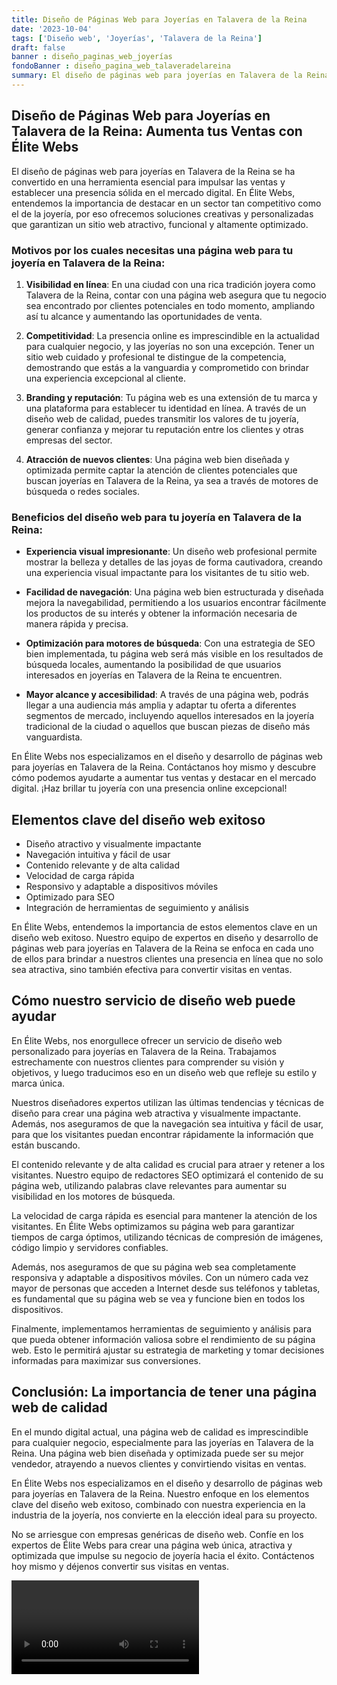 ```yaml
---
title: Diseño de Páginas Web para Joyerías en Talavera de la Reina
date: '2023-10-04'
tags: ['Diseño web', 'Joyerías', 'Talavera de la Reina']
draft: false
banner : diseño_paginas_web_joyerías
fondoBanner : diseño_pagina_web_talaveradelareina
summary: El diseño de páginas web para joyerías en Talavera de la Reina se ha convertido en una herramienta esencial para impulsar las ventas y establecer una presencia sólida en el mercado digital. En Élite Webs, entendemos la importancia de destacar en un sector tan competitivo como el de la joyería, por eso ofrecemos soluciones creativas y personalizadas que garantizan un sitio web atractivo, funcional y altamente optimizado.
---
```


## Diseño de Páginas Web para Joyerías en Talavera de la Reina: Aumenta tus Ventas con Élite Webs

El diseño de páginas web para joyerías en Talavera de la Reina se ha convertido en una herramienta esencial para impulsar las ventas y establecer una presencia sólida en el mercado digital. En Élite Webs, entendemos la importancia de destacar en un sector tan competitivo como el de la joyería, por eso ofrecemos soluciones creativas y personalizadas que garantizan un sitio web atractivo, funcional y altamente optimizado.

### Motivos por los cuales necesitas una página web para tu joyería en Talavera de la Reina:

1. **Visibilidad en línea**: En una ciudad con una rica tradición joyera como Talavera de la Reina, contar con una página web asegura que tu negocio sea encontrado por clientes potenciales en todo momento, ampliando así tu alcance y aumentando las oportunidades de venta.

2. **Competitividad**: La presencia online es imprescindible en la actualidad para cualquier negocio, y las joyerías no son una excepción. Tener un sitio web cuidado y profesional te distingue de la competencia, demostrando que estás a la vanguardia y comprometido con brindar una experiencia excepcional al cliente.

3. **Branding y reputación**: Tu página web es una extensión de tu marca y una plataforma para establecer tu identidad en línea. A través de un diseño web de calidad, puedes transmitir los valores de tu joyería, generar confianza y mejorar tu reputación entre los clientes y otras empresas del sector.

4. **Atracción de nuevos clientes**: Una página web bien diseñada y optimizada permite captar la atención de clientes potenciales que buscan joyerías en Talavera de la Reina, ya sea a través de motores de búsqueda o redes sociales.

### Beneficios del diseño web para tu joyería en Talavera de la Reina:

- **Experiencia visual impresionante**: Un diseño web profesional permite mostrar la belleza y detalles de las joyas de forma cautivadora, creando una experiencia visual impactante para los visitantes de tu sitio web.

- **Facilidad de navegación**: Una página web bien estructurada y diseñada mejora la navegabilidad, permitiendo a los usuarios encontrar fácilmente los productos de su interés y obtener la información necesaria de manera rápida y precisa.

- **Optimización para motores de búsqueda**: Con una estrategia de SEO bien implementada, tu página web será más visible en los resultados de búsqueda locales, aumentando la posibilidad de que usuarios interesados en joyerías en Talavera de la Reina te encuentren.

- **Mayor alcance y accesibilidad**: A través de una página web, podrás llegar a una audiencia más amplia y adaptar tu oferta a diferentes segmentos de mercado, incluyendo aquellos interesados en la joyería tradicional de la ciudad o aquellos que buscan piezas de diseño más vanguardista.

En Élite Webs nos especializamos en el diseño y desarrollo de páginas web para joyerías en Talavera de la Reina. Contáctanos hoy mismo y descubre cómo podemos ayudarte a aumentar tus ventas y destacar en el mercado digital. ¡Haz brillar tu joyería con una presencia online excepcional!

<GifSeo />

<Cta />

## Elementos clave del diseño web exitoso

- Diseño atractivo y visualmente impactante
- Navegación intuitiva y fácil de usar
- Contenido relevante y de alta calidad
- Velocidad de carga rápida
- Responsivo y adaptable a dispositivos móviles
- Optimizado para SEO
- Integración de herramientas de seguimiento y análisis

En Élite Webs, entendemos la importancia de estos elementos clave en un diseño web exitoso. Nuestro equipo de expertos en diseño y desarrollo de páginas web para joyerías en Talavera de la Reina se enfoca en cada uno de ellos para brindar a nuestros clientes una presencia en línea que no solo sea atractiva, sino también efectiva para convertir visitas en ventas.

## Cómo nuestro servicio de diseño web puede ayudar

En Élite Webs, nos enorgullece ofrecer un servicio de diseño web personalizado para joyerías en Talavera de la Reina. Trabajamos estrechamente con nuestros clientes para comprender su visión y objetivos, y luego traducimos eso en un diseño web que refleje su estilo y marca única.

Nuestros diseñadores expertos utilizan las últimas tendencias y técnicas de diseño para crear una página web atractiva y visualmente impactante. Además, nos aseguramos de que la navegación sea intuitiva y fácil de usar, para que los visitantes puedan encontrar rápidamente la información que están buscando.

El contenido relevante y de alta calidad es crucial para atraer y retener a los visitantes. Nuestro equipo de redactores SEO optimizará el contenido de su página web, utilizando palabras clave relevantes para aumentar su visibilidad en los motores de búsqueda.

La velocidad de carga rápida es esencial para mantener la atención de los visitantes. En Élite Webs optimizamos su página web para garantizar tiempos de carga óptimos, utilizando técnicas de compresión de imágenes, código limpio y servidores confiables.

Además, nos aseguramos de que su página web sea completamente responsiva y adaptable a dispositivos móviles. Con un número cada vez mayor de personas que acceden a Internet desde sus teléfonos y tabletas, es fundamental que su página web se vea y funcione bien en todos los dispositivos.

Finalmente, implementamos herramientas de seguimiento y análisis para que pueda obtener información valiosa sobre el rendimiento de su página web. Esto le permitirá ajustar su estrategia de marketing y tomar decisiones informadas para maximizar sus conversiones.

## Conclusión: La importancia de tener una página web de calidad

En el mundo digital actual, una página web de calidad es imprescindible para cualquier negocio, especialmente para las joyerías en Talavera de la Reina. Una página web bien diseñada y optimizada puede ser su mejor vendedor, atrayendo a nuevos clientes y convirtiendo visitas en ventas.

En Élite Webs nos especializamos en el diseño y desarrollo de páginas web para joyerías en Talavera de la Reina. Nuestro enfoque en los elementos clave del diseño web exitoso, combinado con nuestra experiencia en la industria de la joyería, nos convierte en la elección ideal para su proyecto.

No se arriesgue con empresas genéricas de diseño web. Confíe en los expertos de Élite Webs para crear una página web única, atractiva y optimizada que impulse su negocio de joyería hacia el éxito. Contáctenos hoy mismo y déjenos convertir sus visitas en ventas.

<Video />

<CtaBot job='Joyerías' city='Talavera de la Reina'/>

<Gmaps query='Talavera de la Reina+españa+maps' />